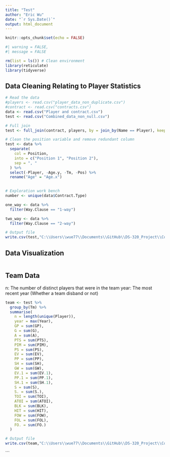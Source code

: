```yaml
---
title: "Test"
author: "Eric Wu"
date: "`r Sys.Date()`"
output: html_document
---
```


```r
knitr::opts_chunk$set(echo = FALSE)
```

```r
#| warning = FALSE,
#| message = FALSE

rm(list = ls()) # Clean environment
library(reticulate)
library(tidyverse)
```

## Data Cleaning Relating to Player Statistics

```r
# Read the data
#players <- read.csv("player_data_non_duplicate.csv")
#contract <- read.csv("contracts.csv")
data <- read.csv("Player and contract.csv")
test <- read.csv("Combined_data_non_null.csv")
```

```r
# Full join
test <- full_join(contract, players, by = join_by(Name == Player), keep = TRUE, relationship = "many-to-many")
```

```r
# Clean the position variable and remove redundant column
test <- data %>%
  separate(
    col = Position,
    into = c("Position 1", "Position 2"),
    sep = ", "
  ) %>%
  select(-Player, -Age.y, -Tm, -Pos) %>%
  rename("Age" = "Age.x")
  
```

```r
# Exploration work bench
number <- unique(data$Contract.Type)

one_way <- data %>%
  filter(Way.Clause == "1-way")

two_way <- data %>%
  filter(Way.Clause == "2-way")
```

```r
# Output file
write.csv(test,"C:\\Users\\wue77\\Documents\\GitHub\\DS-320_Project\\Combined Contract and Player Data\\tests.csv", row.names = FALSE)
```

## Data Visualization

```r

```

## Team Data

n: The number of distinct players that were in the team
year: The most recent year (Whether a team disband or not)

```r
team <- test %>%
  group_by(Tm) %>%
  summarise(
    n = length(unique(Player)),
    year = max(Year),
    GP = sum(GP),
    G = sum(G),
    A = sum(A),
    PTS = sum(PTS),
    PIM = sum(PIM),
    PS = sum(PS),
    EV = sum(EV),
    PP = sum(PP),
    SH = sum(SH),
    GW = sum(GW),
    EV.1 = sum(EV.1),
    PP.1 = sum(PP.1),
    SH.1 = sum(SH.1),
    S = sum(S),
    S. = sum(S.),
    TOI = sum(TOI),
    ATOI = sum(ATOI),
    BLK = sum(BLK),
    HIT = sum(HIT),
    FOW = sum(FOW),
    FOL = sum(FOL),
    FO. = sum(FO.)
  )

```

```r
# Output file
write.csv(team,"C:\\Users\\wue77\\Documents\\GitHub\\DS-320_Project\\Combined Contract and Player Data\\team.csv", row.names = FALSE)
```
```



